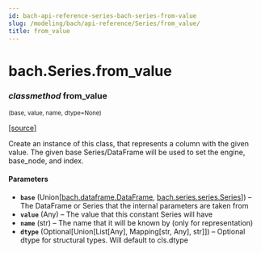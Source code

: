 ```yaml
---
id: bach-api-reference-series-bach-series-from-value
slug: /modeling/bach/api-reference/Series/from_value/
title: from_value
---
```


# bach.Series.from_value

<div className="method">

### <span className="type-annotation"><em>classmethod</em></span> <span className="name">from_value</span>

<small className="parameter-list">(<span className="parameter" id="base">base</span>, <span className="parameter" id="value">value</span>, <span className="parameter" id="name">name</span>, <span className="parameter" id="dtype">dtype=None</span>)</small>


&#8203;<span className="view-source">[[source]](https://github.com/objectiv/objectiv-analytics/blob/main/bach/bach/series/series.py)</span>

<div className="content">

Create an instance of this class, that represents a column with the given value.
The given base Series/DataFrame will be used to set the engine, base_node, and index.


#### Parameters

* **`base`** (Union[[bach.dataframe.DataFrame](/modeling/bach/api-reference/DataFrame/bach.DataFrame.mdx), [bach.series.series.Series](/modeling/bach/api-reference/Series/bach.Series.mdx)]) – The DataFrame or Series that the internal parameters are taken from
* **`value`** (Any) – The value that this constant Series will have
* **`name`** (str) – The name that it will be known by (only for representation)
* **`dtype`** (Optional[Union[List[Any], Mapping[str, Any], str]]) – Optional dtype for structural types. Will default to cls.dtype



</div>


</div>
